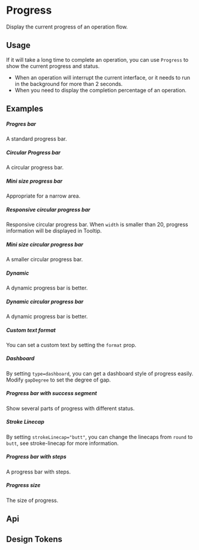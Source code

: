 
<Meta of={KitProgressStories} />

# Progress

Display the current progress of an operation flow.

## Usage

If it will take a long time to complete an operation, you can use `Progress` to show the current progress and status.

-   When an operation will interrupt the current interface, or it needs to run in the background for more than 2 seconds.
-   When you need to display the completion percentage of an operation.

## Examples

##### Progres bar

A standard progress bar.

<CustomCanvas content={Examples.Bar} source={Sources.Bar} id="progress-bar" />

##### Circular Progress bar

A circular progress bar.

<CustomCanvas content={Examples.Circular} source={Sources.Circular} id="progress-circular" />

##### Mini size progress bar

Appropriate for a narrow area.

<CustomCanvas content={Examples.Minibar} source={Sources.Minibar} id="progress-minibar" />

##### Responsive circular progress bar

Responsive circular progress bar. When `width` is smaller than 20, progress information will be displayed in Tooltip.

<CustomCanvas
    content={Examples.ResponsiveCircular}
    source={Sources.ResponsiveCircular}
    id="progress-responsive-circular"
/>

##### Mini size circular progress bar

A smaller circular progress bar.

<CustomCanvas content={Examples.MiniCircular} source={Sources.MiniCircular} id="progress-mini-circular" />

##### Dynamic

A dynamic progress bar is better.

<CustomCanvas content={Examples.Dynamic} source={Sources.Dynamic} id="progress-dynamic" />

##### Dynamic circular progress bar

A dynamic progress bar is better.

<CustomCanvas content={Examples.DynamicCircular} source={Sources.DynamicCircular} id="progress-dynamic-circular" />

##### Custom text format

You can set a custom text by setting the `format` prop.

<CustomCanvas content={Examples.CustomText} source={Sources.CustomText} id="progress-custom-text" />

##### Dashboard

By setting `type=dashboard`, you can get a dashboard style of progress easily. Modify `gapDegree` to set the degree of gap.

<CustomCanvas content={Examples.Dashboard} source={Sources.Dashboard} id="progress-dashboard" />

##### Progress bar with success segment

Show several parts of progress with different status.

<CustomCanvas content={Examples.SuccessSegment} source={Sources.SuccessSegment} id="progress-success-segment" />

##### Stroke Linecap

By setting `strokeLinecap="butt"`, you can change the linecaps from `round` to `butt`, see stroke-linecap for more information.

<CustomCanvas content={Examples.Stroke} source={Sources.Stroke} id="progress-stroke" />

##### Progress bar with steps

A progress bar with steps.

<CustomCanvas content={Examples.Steps} source={Sources.Steps} id="progress-steps" />

##### Progress size

The size of progress.

<CustomCanvas content={Examples.Size} source={Sources.Size} id="progress-size" />

## Api

<Canvas of={KitProgressStories.Api} />

<Controls of={KitProgressStories.Api} />

## Design Tokens

<DesignTokens path="components.Progress" tokens={fields?.components?.Progress} />
